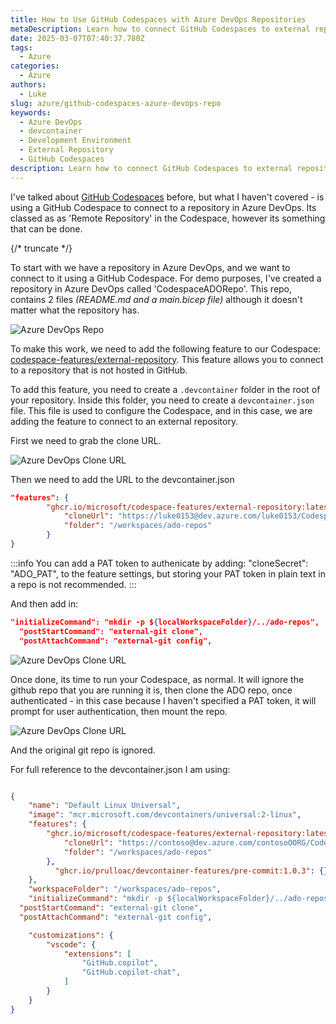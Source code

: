 ```yaml
---
title: How to Use GitHub Codespaces with Azure DevOps Repositories
metaDescription: Learn how to connect GitHub Codespaces to external repositories in Azure DevOps using the external-repository feature and devcontainer configuration.
date: 2025-03-07T07:40:37.780Z
tags:
  - Azure
categories:
  - Azure
authors:
  - Luke
slug: azure/github-codespaces-azure-devops-repo
keywords:
  - Azure DevOps
  - devcontainer
  - Development Environment
  - External Repository
  - GitHub Codespaces
description: Learn how to connect GitHub Codespaces to external repositories in Azure DevOps using the external-repository feature and devcontainer configuration.
---
```


I've talked about [GitHub Codespaces](https://luke.geek.nz/azure/Getting-Started-with-GitHub-Codespaces/) before, but what I haven't covered - is using a GitHub Codespace to connect to a repository in Azure DevOps. Its classed as as 'Remote Repository' in the Codespace, however its something that can be done.

{/* truncate */}

To start with we have a repository in Azure DevOps, and we want to connect to it using a GitHub Codespace. For demo purposes, I've created a repository in Azure DevOps called 'CodespaceADORepo'. This repo, contains 2 files _(README.md and a main.bicep file)_ although it doesn't matter what the repository has.

![Azure DevOps Repo](images/Codespace_ADORepo.jpg)

To make this work, we need to add the following feature to our Codespace: [codespace-features/external-repository](https://github.com/microsoft/codespace-features/pkgs/container/codespace-features%2Fexternal-repository). This feature allows you to connect to a repository that is not hosted in GitHub.

To add this feature, you need to create a `.devcontainer` folder in the root of your repository. Inside this folder, you need to create a `devcontainer.json` file. This file is used to configure the Codespace, and in this case, we are adding the feature to connect to an external repository.

First we need to grab the clone URL.

![Azure DevOps Clone URL](images/Codespace_ADO_CloneURL.gif)

Then we need to add the URL to the devcontainer.json

```json
"features": {
		"ghcr.io/microsoft/codespace-features/external-repository:latest": {
			"cloneUrl": "https://luke0153@dev.azure.com/luke0153/CodespaceDemo/_git/CodespaceADORepo",
			"folder": "/workspaces/ado-repos"
		}
}
```
:::info
You can add a PAT token to authenicate by adding: "cloneSecret": "ADO_PAT", to the feature settings, but storing your PAT token in plain text in a repo is not recommended.
:::

And then add in: 

```json
"initializeCommand": "mkdir -p ${localWorkspaceFolder}/../ado-repos",
  "postStartCommand": "external-git clone",
  "postAttachCommand": "external-git config",
```

![Azure DevOps Clone URL](images/Codespace_ADO_AddExternalGitClone.gif)

Once done, its time to run your Codespace, as normal. It will ignore the github repo that you are running it is, then clone the ADO repo, once authenticated - in this case because I haven't specified a PAT token, it will prompt for user authentication, then mount the repo.

![Azure DevOps Clone URL](images/Codespace_ADO_RunExternalGit.git)

And the original git repo is ignored.

For full reference to the devcontainer.json I am using:

```json

{
	"name": "Default Linux Universal",
	"image": "mcr.microsoft.com/devcontainers/universal:2-linux",
	"features": {
		"ghcr.io/microsoft/codespace-features/external-repository:latest": {
			"cloneUrl": "https://contoso@dev.azure.com/contosoOORG/CodespaceDemo/_git/CodespaceADORepo",
			"folder": "/workspaces/ado-repos"
		},
		  "ghcr.io/prulloac/devcontainer-features/pre-commit:1.0.3": {},	
	},
	"workspaceFolder": "/workspaces/ado-repos",
	"initializeCommand": "mkdir -p ${localWorkspaceFolder}/../ado-repos",
  "postStartCommand": "external-git clone",
  "postAttachCommand": "external-git config",

	"customizations": {
		"vscode": {
			"extensions": [
				"GitHub.copilot",
				"GitHub.copilot-chat",
			]
		}
	}
}
```
